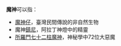 '''魔神'''可以指：
* [[魔神仔|魔神仔]]，臺灣民間傳說的非自然生物
* 魔神[[鎮尼|鎮尼]]，阿拉丁神燈中的精靈
* [[所羅門七十二柱魔神|所羅門七十二柱魔神]]，神秘學中72位大惡魔

{{disambig|Cat=二字消歧义|D}}